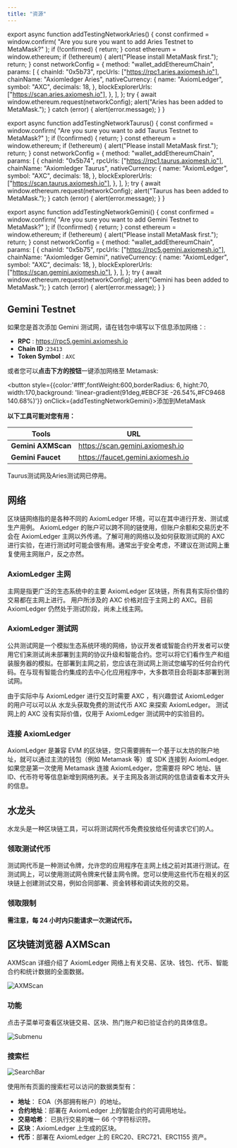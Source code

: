 ```yaml
---
title: "资源"
---
```


export async function addTestingNetworkAries() {
  const confirmed = window.confirm(
    "Are you sure you want to add Aries Testnet to MetaMask?"
  );
  if (!confirmed) {
    return;
  }
  const ethereum = window.ethereum;
  if (!ethereum) {
    alert("Please install MetaMask first.");
    return;
  }
  const networkConfig = {
    method: "wallet_addEthereumChain",
    params: [
      {
        chainId: "0x5b73",
        rpcUrls: ["https://rpc1.aries.axiomesh.io"],
        chainName: "Axiomledger Aries",
        nativeCurrency: {
          name: "AxiomLedger",
          symbol: "AXC",
          decimals: 18,
        },
        blockExplorerUrls: ["https://scan.aries.axiomesh.io"],
      },
    ],
  };
  try {
    await window.ethereum.request(networkConfig);
    alert("Aries has been added to MetaMask.");
  } catch (error) {
    alert(error.message);
  }
}

export async function addTestingNetworkTaurus() {
  const confirmed = window.confirm(
    "Are you sure you want to add Taurus Testnet to MetaMask?"
  );
  if (!confirmed) {
    return;
  }
  const ethereum = window.ethereum;
  if (!ethereum) {
    alert("Please install MetaMask first.");
    return;
  }
  const networkConfig = {
    method: "wallet_addEthereumChain",
    params: [
      {
        chainId: "0x5b74",
        rpcUrls: ["https://rpc1.taurus.axiomesh.io"],
        chainName: "Axiomledger Taurus",
        nativeCurrency: {
          name: "AxiomLedger",
          symbol: "AXC",
          decimals: 18,
        },
        blockExplorerUrls: ["https://scan.taurus.axiomesh.io"],
      },
    ],
  };
  try {
    await window.ethereum.request(networkConfig);
    alert("Taurus has been added to MetaMask.");
  } catch (error) {
    alert(error.message);
  }
}

export async function addTestingNetworkGemini() {
  const confirmed = window.confirm(
    "Are you sure you want to add Gemini Testnet to MetaMask?"
  );
  if (!confirmed) {
    return;
  }
  const ethereum = window.ethereum;
  if (!ethereum) {
    alert("Please install MetaMask first.");
    return;
  }
  const networkConfig = {
    method: "wallet_addEthereumChain",
    params: [
      {
        chainId: "0x5b75",
        rpcUrls: ["https://rpc5.gemini.axiomesh.io"],
        chainName: "Axiomledger Gemini",
        nativeCurrency: {
          name: "AxiomLedger",
          symbol: "AXC",
          decimals: 18,
        },
        blockExplorerUrls: ["https://scan.gemini.axiomesh.io"],
      },
    ],
  };
  try {
    await window.ethereum.request(networkConfig);
    alert("Gemini has been added to MetaMask.");
  } catch (error) {
    alert(error.message);
  }
}

## Gemini Testnet

如果您是首次添加 Gemini 测试网，请在钱包中填写以下信息添加网络：:

- **RPC** : https://rpc5.gemini.axiomesh.io
- **Chain ID** :`23413`
- **Token Symbol** : `AXC`

或者您可以**点击下方的按钮**一键添加网络至 Metamask:

<button style={{color:'#fff',fontWeight:600,borderRadius: 6, hight:70, width:170,background: 'linear-gradient(91deg,#EBCF3E -26.54%,#FC9468 140.68%)'}} onClick={addTestingNetworkGemini}>添加到MetaMask</button>

**以下工具可能对您有用：**

| **Tools**          | **URL**                           |
| ------------------ | --------------------------------- |
| **Gemini AXMScan** | https://scan.gemini.axiomesh.io   |
| **Gemini Faucet**  | https://faucet.gemini.axiomesh.io |


<Warning> Taurus测试网及Aries测试网已停用。 </Warning>

## 网络

区块链网络指的是各种不同的 AxiomLedger 环境，可以在其中进行开发、测试或生产用例。
AxiomLedger 的账户可以跨不同的链使用，但账户余额和交易历史不会在 AxiomLedger 主网以外传递。了解可用的网络以及如何获取测试网的 AXC 进行实验，在进行测试时可能会很有用。通常出于安全考虑，不建议在测试网上重复使用主网账户，反之亦然。

### AxiomLedger 主网

主网是指更广泛的生态系统中的主要 AxiomLedger 区块链，所有具有实际价值的交易都在主网上进行。
用户所涉及的 AXC 价格对应于主网上的 AXC。目前 AxiomLedger 仍然处于测试阶段，尚未上线主网。

### AxiomLedger 测试网

公共测试网是一个模拟生态系统环境的网络，协议开发者或智能合约开发者可以使用它们来测试尚未部署到主网的协议升级和智能合约。您可以将它们看作生产和组装服务器的模拟。在部署到主网之前，您应该在测试网上测试您编写的任何合约代码。在与现有智能合约集成的去中心化应用程序中，大多数项目会将副本部署到测试网。

由于实际中与 AxiomLedger 进行交互时需要 AXC ，有兴趣尝试 AxiomLedger 的用户可以可以从 水龙头获取免费的测试代币 AXC 来探索 AxiomLedger。 测试网上的 AXC 没有实际价值，仅用于 AxiomLedger 测试网中的实验目的。

### 连接 AxiomLedger

AxiomLedger 是兼容 EVM 的区块链，您只需要拥有一个基于以太坊的账户地址，就可以通过主流的钱包（例如 Metamask 等）或 SDK 连接到 AxiomLedger.如果您是第一次使用 Metamask 连接 AxiomLedger，您需要将 RPC 地址、链 ID、代币符号等信息新增到网络列表。关于主网及各测试网的信息请查看本文开头的信息。

## 水龙头

水龙头是一种区块链工具，可以将测试网代币免费投放给任何请求它们的人。

### 领取测试代币

测试网代币是一种测试令牌，允许您的应用程序在主网上线之前对其进行测试。在测试网上，可以使用测试网令牌来代替主网令牌。您可以使用这些代币在相关的区块链上创建测试交易，例如合同部署、资金转移和调试失败的交易。

### 领取限制

**需注意，每 24 小时内只能请求一次测试代币。**

## 区块链浏览器 AXMScan

AXMScan 详细介绍了 AxiomLedger 网络上有关交易、区块、钱包、代币、智能合约和统计数据的全面数据。

![AXMScan](/zh/images/getting-started/AXMScan1.png)

### 功能

点击子菜单可查看区块链交易、区块、热门账户和已验证合约的具体信息。

![Submenu](/zh/images/getting-started/SubMenu1.png)

### 搜索栏

![SearchBar](/zh/images/getting-started/SearchBar1.png)

使用所有页面的搜索栏可以访问的数据类型有：

- **地址**： EOA（外部拥有帐户）的地址。
- **合约地址**：部署在 AxiomLedger 上的智能合约的可调用地址。
- **交易哈希**： 已执行交易的唯一 66 个字符标识符。
- **区块**：AxiomLedger 上生成的区块。
- **代币**：部署在 AxiomLedger 上的 ERC20、ERC721、ERC1155 资产。
